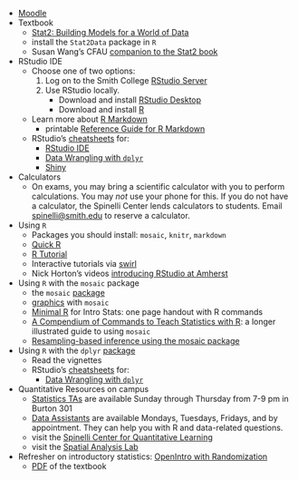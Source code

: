 * [Moodle](https://moodle.smith.edu/course/view.php?id=12202)
* Textbook
    + [Stat2: Building Models for a World of Data](http://bcs.whfreeman.com/stat2/#t_831766____)
    + install the `Stat2Data` package in `R`
    + Susan Wang's CFAU [companion to the Stat2 book](https://www3.amherst.edu/~swang/STAT2/)
* RStudio IDE
    + Choose one of two options:
        1. Log on to the Smith College [RStudio Server](http://rstudio.smith.edu:8787)
        2. Use RStudio locally.
            + Download and install [RStudio Desktop](http://www.rstudio.com/products/rstudio/)
            + Download and install [R](http://cran.us.r-project.org/)
    + Learn more about [R Markdown](http://rmarkdown.rstudio.com/)
        + printable [Reference Guide for R Markdown](https://www.rstudio.com/wp-content/uploads/2016/03/rmarkdown-cheatsheet-2.0.pdf)
    + RStudio's [cheatsheets](http://www.rstudio.com/resources/cheatsheets/) for:
        + [RStudio IDE](https://www.rstudio.com/wp-content/uploads/2016/01/rstudio-IDE-cheatsheet.pdf)
        + [Data Wrangling with `dplyr`](https://www.rstudio.com/wp-content/uploads/2015/02/data-wrangling-cheatsheet.pdf)
        + [Shiny](https://www.rstudio.com/wp-content/uploads/2016/01/shiny-cheatsheet.pdf)
* Calculators
    + On exams, you may bring a scientific calculator with you to perform calculations. You may *not* use your phone for this. If you do not have a calculator, the Spinelli Center lends calculators to students. Email [spinelli@smith.edu](mailto:spinelli@smith.edu) to reserve a calculator. 

* Using `R`
    + Packages you should install: `mosaic`, `knitr`, `markdown`
    + [Quick R](http://www.statmethods.net/)
    + [R Tutorial](http://www.r-tutor.com/)
    + Interactive tutorials via [swirl](http://swirlstats.com/students.html)
    + Nick Horton's videos [introducing RStudio at Amherst](http://www3.amherst.edu/~nhorton/rstudio/)
    
* Using `R` with the `mosaic` package 
    + the `mosaic` [package](http://cran.r-project.org/web/packages/mosaic/index.html)
    + [graphics](http://cran.r-project.org/web/packages/mosaic/vignettes/GraphicsWithMosaic.html) with `mosaic`
    + [Minimal R](https://cran.r-project.org/web/packages/mosaic/vignettes/MinimalR.pdf) for Intro Stats: one page handout with R commands
    + [A Compendium of Commands to Teach Statistics with R](http://mosaic-web.org/go/Master-Core.pdf): a longer illustrated guide to using `mosaic`
    + [Resampling-based inference using the mosaic package](https://cran.r-project.org/web/packages/mosaic/vignettes/Resampling.pdf)    
    
  
* Using `R` with the `dplyr` [package](http://cran.r-project.org/web/packages/dplyr/index.html)
    + Read the vignettes
    + RStudio's [cheatsheets](http://www.rstudio.com/resources/cheatsheets/) for:
        + [Data Wrangling with `dplyr`](https://www.rstudio.com/wp-content/uploads/2015/02/data-wrangling-cheatsheet.pdf)

* Quantitative Resources on campus
    + [Statistics TAs](http://www.smith.edu/qlc/tutoring.html#S2) are available Sunday through Thursday from 7-9 pm in Burton 301
    + [Data Assistants](https://www.smith.edu/qlc/tutoring.html#D1) are available Mondays, Tuesdays, Fridays, and by appointment. They can help you with R and data-related questions. 
    + visit the [Spinelli Center for Quantitative Learning](http://www.smith.edu/qlc/)
    + visit the [Spatial Analysis Lab](http://www.science.smith.edu/sal/about/teaching-learning-opportunities/)


* Refresher on introductory statistics: [OpenIntro with Randomization](http://www.openintro.org/stat/index.php?stat_book=isrs)
    + [PDF](http://www.openintro.org/download.php?file=isrs1&referrer=/stat/textbook.php) of the textbook



